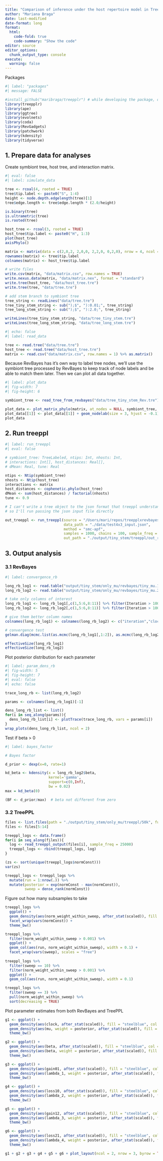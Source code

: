 ```yaml
---
title: "Comparison of inference under the host repertoire model in TreePPL vs RevBayes"
author: "Mariana Braga"
date: last-modified
date-format: long
format: 
  html:
    code-fold: true
    code-summary: "Show the code"
editor: source
editor_options: 
  chunk_output_type: console
execute:
  warning: false
---
```


Packages

```r
#| label: "packages"
#| message: FALSE

#install_github("maribraga/treepplr") # while developing the package, download from my fork
library(treepplr)
library(ape)
library(ggtree)
library(evolnets)
library(coda)
library(RevGadgets)
library(patchwork)
library(kdensity)
library(tidyverse)
```

## 1. Prepare data for analyses

Create symbiont tree, host tree, and interaction matrix.

```r
#| eval: false
#| label: simulate_data

tree <- rcoal(4, rooted = TRUE)
tree$tip.label <- paste0("S", 1:4)
height <- node.depth.edgelength(tree)[1]
tree$edge.length <- tree$edge.length * (2.0/height)

is.binary(tree)
is.ultrametric(tree)
is.rooted(tree)

host_tree <- rcoal(3, rooted = TRUE)
host_tree$tip.label <- paste0("H", 1:3)
plot(host_tree)
axisPhylo()

matrix <- matrix(data = c(2,0,2, 2,0,0, 2,2,0, 0,2,0), nrow = 4, ncol = 3, byrow = TRUE)
rownames(matrix) <- tree$tip.label
colnames(matrix) <- host_tree$tip.label

# write files
write.csv(matrix, "data/matrix.csv", row.names = TRUE)
write.nexus.data(matrix, "data/matrix.nex", format = "standard")
write.tree(host_tree, "data/host_tree.tre")
write.tree(tree, "data/tree.tre")

# add stem branch to symbiont tree
tree_string <- readLines("data/tree.tre")
tree_tiny_stem_string <- sub(");$", "):0.01;", tree_string)
tree_long_stem_string <- sub(");$", "):2.0;", tree_string)

writeLines(tree_tiny_stem_string, "data/tree_tiny_stem.tre")
writeLines(tree_long_stem_string, "data/tree_long_stem.tre")
```

```r
#| echo: false
#| label: read_data

tree <- read.tree("data/tree.tre")
host_tree <- read.tree("data/host_tree.tre")
matrix <- read.csv("data/matrix.csv", row.names = 1) %>% as.matrix()
```

Because RevBayes has it's own way to label tree nodes, we'll use the symbiont tree processed by RevBayes to keep track of node labels and be able to match them later. Then we can plot all data together.

```r
#| label: plot_data
#| fig-width: 7
#| fig-height: 6

symbiont_tree <- read_tree_from_revbayes("data/tree_tiny_stem_Rev.tre")

plot_data <- plot_matrix_phylo(matrix, at_nodes = NULL, symbiont_tree, host_tree, find_modules = FALSE)
plot_data[[1]] <- plot_data[[1]] + geom_nodelab(size = 3, hjust = -0.1)
plot_data

```


## 2. Run treeppl

```r
#| label: run_treeppl
#| eval: false

# symbiont_tree: TreeLabeled, ntips: Int, nhosts: Int,
# interactions: Int[], host_distances: Real[],
# dMean: Real, tune: Real

ntips <- Ntip(symbiont_tree)
nhosts <- Ntip(host_tree)
interactions <- matrix
host_distances <- cophenetic.phylo(host_tree)
dMean <- sum(host_distances) / factorial(nhosts)
tune <- 0.9

# I can't write a tree object to the json format that treeppl understands yet,
# so I'll run passing the json input file directly

out_treeppl <- run_treeppl(source = "/Users/mari/repos/treepplxrevbayes/code/treeppl/host_repertoire.tppl", 
                           data_path = "./data/test4x3_input.json",
                           method = "smc-apf",  
                           samples = 1000, chains = 100, sample_freq = 1000,
                           out_path = "./output/tiny_stem/treeppl/out_r_11.json")

```


## 3. Output analysis

### 3.1 RevBayes

```r
#| label: convergence_rb

long_rb_log1 <- read.table("output/tiny_stem/only_mu/revbayes/tiny_mu.1.test4x3.log", header = TRUE)
long_rb_log2 <- read.table("output/tiny_stem/only_mu/revbayes/tiny_mu.2.test4x3.log", header = TRUE)

# take only columns of interest
long_rb_log1 <- long_rb_log1[,c(1,5:6,8:11)] %>% filter(Iteration > 100000 & Iteration <= 700000)
long_rb_log2 <- long_rb_log2[,c(1,5:6,8:11)] %>% filter(Iteration > 100000 & Iteration <= 700000)

# give them better column names
colnames(long_rb_log1) <- colnames(long_rb_log2) <- c("iteration","clock","beta", "gain01", "loss10", "gain12", "loss21")

# convergence test
gelman.diag(mcmc.list(as.mcmc(long_rb_log1[,1:2]), as.mcmc(long_rb_log2[,1:2])))

effectiveSize(long_rb_log1)
effectiveSize(long_rb_log2)
```

Plot posterior distribution for each parameter

```r
#| label: param_dens_rb
#| fig-width: 5
#| fig-height: 7
#| eval: false
#| echo: false

trace_long_rb <- list(long_rb_log2)

params <- colnames(long_rb_log1)[-1]

dens_long_rb_list <- list()
for(i in seq_along(params)){
  dens_long_rb_list[i] <- plotTrace(trace_long_rb, vars = params[i])  
}
wrap_plots(dens_long_rb_list, ncol = 2)

```

Test if beta > 0

```r
#| label: bayes_factor

# Bayes factor

d_prior <- dexp(x=0, rate=1)

kd_beta <- kdensity(x = long_rb_log2$beta,
                    kernel='gamma',
                    support=c(0,Inf),
                    bw = 0.02)
max = kd_beta(0)

(BF <- d_prior/max)  # beta not different from zero
```


### 3.2 TreePPL

```r
files <- list.files(path = "./output/tiny_stem/only_mu/treeppl/50k", full.names = TRUE)
files <- files[5:14]

treeppl_logs <- data.frame()
for(i in seq_along(files)){
  log <- read_treeppl_output(files[i], sample_freq = 25000)
  treeppl_logs <- rbind(treeppl_logs, log)
}

(zs <- sort(unique(treeppl_logs$normConst)))
var(zs)

treeppl_logs <- treeppl_logs %>% 
  mutate(run = 1:nrow(.)) %>% 
  mutate(posterior = exp(normConst - max(normConst)),
         sweep = dense_rank(normConst)) 

```

Figure out how many subsamples to take

```r
treeppl_logs %>% 
  ggplot() +
  geom_density(aes(norm_weight_within_sweep, after_stat(scaled)), fill = "darkorange", col = NA, alpha = 0.7) +
  facet_wrap(vars(normConst)) +
  theme_bw()

treeppl_logs %>% 
  filter(norm_weight_within_sweep > 0.001) %>% 
  ggplot() +
  geom_col(aes(run, norm_weight_within_sweep), width = 0.1) +
  facet_wrap(vars(sweep), scales = "free")
  
treeppl_logs %>% 
  filter(sweep == 10) %>% 
  filter(norm_weight_within_sweep > 0.001) %>% 
  ggplot() +
  geom_col(aes(run, norm_weight_within_sweep), width = 0.1)

treeppl_logs %>% 
  filter(sweep == 3) %>% 
  pull(norm_weight_within_sweep) %>% 
  sort(decreasing = TRUE)

```



Plot parameter estimates from both RevBayes and TreePPL

```r
g1 <- ggplot() +
  geom_density(aes(clock, after_stat(scaled)), fill = "steelblue", col = NA, alpha = 0.7, data = long_rb_log2) +
  geom_density(aes(mu, weight = posterior, after_stat(scaled)), fill = "darkorange", col = NA, alpha = 0.7, data = treeppl_logs) +
  theme_bw()

g2 <- ggplot() +
  geom_density(aes(beta, after_stat(scaled)), fill = "steelblue", col = NA, alpha = 0.7, data = long_rb_log2) +
  geom_density(aes(beta, weight = posterior, after_stat(scaled)), fill = "darkorange", col = NA, alpha = 0.7, data = treeppl_logs) +
  theme_bw()

g3 <- ggplot() +
  geom_density(aes(gain01, after_stat(scaled)), fill = "steelblue", col = NA, alpha = 0.7, data = long_rb_log2) +
  geom_density(aes(lambda_1, weight = posterior, after_stat(scaled)), fill = "darkorange", col = NA, alpha = 0.7, data = treeppl_logs) +
  theme_bw()

g4 <- ggplot() +
  geom_density(aes(loss10, after_stat(scaled)), fill = "steelblue", col = NA, alpha = 0.7, data = long_rb_log2) +
  geom_density(aes(lambda_2, weight = posterior, after_stat(scaled)), fill = "darkorange", col = NA, alpha = 0.7, data = treeppl_logs) +
  theme_bw()

g5 <- ggplot() +
  geom_density(aes(gain12, after_stat(scaled)), fill = "steelblue", col = NA, alpha = 0.7, data = long_rb_log2) +
  geom_density(aes(lambda_3, weight = posterior, after_stat(scaled)), fill = "darkorange", col = NA, alpha = 0.7, data = treeppl_logs) +
  theme_bw()

g6 <- ggplot() +
  geom_density(aes(loss21, after_stat(scaled)), fill = "steelblue", col = NA, alpha = 0.7, data = long_rb_log2) +
  geom_density(aes(lambda_4, weight = posterior, after_stat(scaled)), fill = "darkorange", col = NA, alpha = 0.7, data = treeppl_logs) +
  theme_bw()

g1 + g2 + g3 + g4 + g5 + g6 + plot_layout(ncol = 2, nrow = 3, byrow = TRUE)

```



